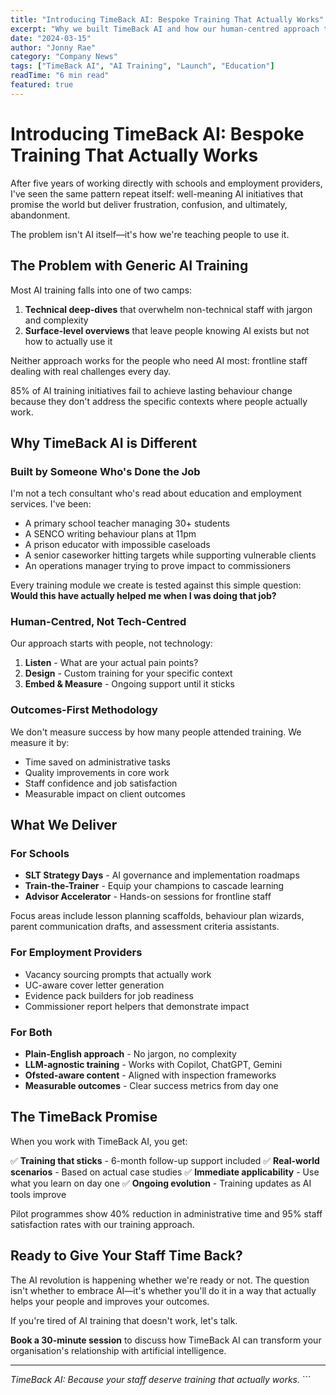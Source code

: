 ```yaml
---
title: "Introducing TimeBack AI: Bespoke Training That Actually Works"
excerpt: "Why we built TimeBack AI and how our human-centred approach to AI training is different from everything else out there."
date: "2024-03-15"
author: "Jonny Rae"
category: "Company News"
tags: ["TimeBack AI", "AI Training", "Launch", "Education"]
readTime: "6 min read"
featured: true
---
```


# Introducing TimeBack AI: Bespoke Training That Actually Works

After five years of working directly with schools and employment providers, I've seen the same pattern repeat itself: well-meaning AI initiatives that promise the world but deliver frustration, confusion, and ultimately, abandonment.

The problem isn't AI itself—it's how we're teaching people to use it.

## The Problem with Generic AI Training

Most AI training falls into one of two camps:

1. **Technical deep-dives** that overwhelm non-technical staff with jargon and complexity
2. **Surface-level overviews** that leave people knowing AI exists but not how to actually use it

Neither approach works for the people who need AI most: frontline staff dealing with real challenges every day.

<InfoBox type="warning" title="The Reality Check">
85% of AI training initiatives fail to achieve lasting behaviour change because they don't address the specific contexts where people actually work.
</InfoBox>

## Why TimeBack AI is Different

### Built by Someone Who's Done the Job

I'm not a tech consultant who's read about education and employment services. I've been:

- A primary school teacher managing 30+ students
- A SENCO writing behaviour plans at 11pm
- A prison educator with impossible caseloads
- A senior caseworker hitting targets while supporting vulnerable clients
- An operations manager trying to prove impact to commissioners

Every training module we create is tested against this simple question: **Would this have actually helped me when I was doing that job?**

### Human-Centred, Not Tech-Centred

Our approach starts with people, not technology:

1. **Listen** - What are your actual pain points?
2. **Design** - Custom training for your specific context
3. **Embed & Measure** - Ongoing support until it sticks

### Outcomes-First Methodology

We don't measure success by how many people attended training. We measure it by:

- Time saved on administrative tasks
- Quality improvements in core work
- Staff confidence and job satisfaction
- Measurable impact on client outcomes

## What We Deliver

### For Schools
- **SLT Strategy Days** - AI governance and implementation roadmaps
- **Train-the-Trainer** - Equip your champions to cascade learning
- **Advisor Accelerator** - Hands-on sessions for frontline staff

Focus areas include lesson planning scaffolds, behaviour plan wizards, parent communication drafts, and assessment criteria assistants.

### For Employment Providers
- Vacancy sourcing prompts that actually work
- UC-aware cover letter generation
- Evidence pack builders for job readiness
- Commissioner report helpers that demonstrate impact

### For Both
- **Plain-English approach** - No jargon, no complexity
- **LLM-agnostic training** - Works with Copilot, ChatGPT, Gemini
- **Ofsted-aware content** - Aligned with inspection frameworks
- **Measurable outcomes** - Clear success metrics from day one

## The TimeBack Promise

When you work with TimeBack AI, you get:

✅ **Training that sticks** - 6-month follow-up support included
✅ **Real-world scenarios** - Based on actual case studies
✅ **Immediate applicability** - Use what you learn on day one
✅ **Ongoing evolution** - Training updates as AI tools improve

<InfoBox type="success" title="Early Results">
Pilot programmes show 40% reduction in administrative time and 95% staff satisfaction rates with our training approach.
</InfoBox>

## Ready to Give Your Staff Time Back?

The AI revolution is happening whether we're ready or not. The question isn't whether to embrace AI—it's whether you'll do it in a way that actually helps your people and improves your outcomes.

If you're tired of AI training that doesn't work, let's talk.

**Book a 30-minute session** to discuss how TimeBack AI can transform your organisation's relationship with artificial intelligence.

---

*TimeBack AI: Because your staff deserve training that actually works.*
\`\`\`
